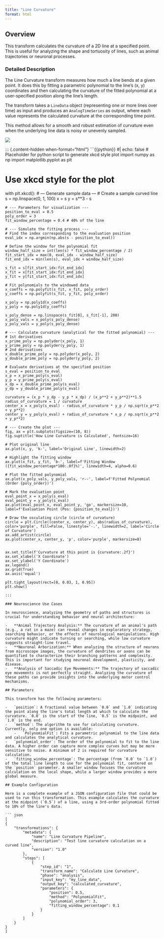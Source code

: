 ```yaml
---
title: "Line Curvature"
format: html
---
```


## Overview

This transform calculates the curvature of a 2D line at a specified point. This is useful for analyzing the shape and tortuosity of lines, such as animal trajectories or neuronal processes.

### Detailed Description

The Line Curvature transform measures how much a line bends at a given point. It does this by fitting a parametric polynomial to the line's (x, y) coordinates and then calculating the curvature of the fitted polynomial at a user-specified position along the line's length.

The transform takes a `LineData` object (representing one or more lines over time) as input and produces an `AnalogTimeSeries` as output, where each value represents the calculated curvature at the corresponding time point.

This method allows for a smooth and robust estimation of curvature even when the underlying line data is noisy or unevenly sampled.

![](images/clipboard-2433331239.png)

::: {.content-hidden when-format="html"}
```{{python}}
#| echo: false
# Placeholder for python script to generate xkcd style plot
import numpy as np
import matplotlib.pyplot as plt

# Use xkcd style for the plot
with plt.xkcd():
    # --- Generate sample data ---
    # Create a sample curved line
    s = np.linspace(0, 1, 100)
    x = s
    y = s**3 - s

    # --- Parameters for visualization ---
    position_to_eval = 0.5
    poly_order = 3
    fit_window_percentage = 0.4 # 40% of the line

    # --- Simulate the fitting process ---
    # Find the index corresponding to the evaluation position
    eval_idx = np.argmin(np.abs(s - position_to_eval))

    # Define the window for the polynomial fit
    window_half_size = int(len(s) * fit_window_percentage / 2)
    fit_start_idx = max(0, eval_idx - window_half_size)
    fit_end_idx = min(len(s), eval_idx + window_half_size)

    s_fit = s[fit_start_idx:fit_end_idx]
    x_fit = x[fit_start_idx:fit_end_idx]
    y_fit = y[fit_start_idx:fit_end_idx]

    # Fit polynomials to the windowed data
    x_coeffs = np.polyfit(s_fit, x_fit, poly_order)
    y_coeffs = np.polyfit(s_fit, y_fit, poly_order)

    x_poly = np.poly1d(x_coeffs)
    y_poly = np.poly1d(y_coeffs)

    s_poly_dense = np.linspace(s_fit[0], s_fit[-1], 200)
    x_poly_vals = x_poly(s_poly_dense)
    y_poly_vals = y_poly(s_poly_dense)

    # --- Calculate curvature (analytical for the fitted polynomial) ---
    # 1st derivatives
    x_prime_poly = np.polyder(x_poly, 1)
    y_prime_poly = np.polyder(y_poly, 1)
    # 2nd derivatives
    x_double_prime_poly = np.polyder(x_poly, 2)
    y_double_prime_poly = np.polyder(y_poly, 2)

    # Evaluate derivatives at the specified position
    s_eval = position_to_eval
    x_p = x_prime_poly(s_eval)
    y_p = y_prime_poly(s_eval)
    x_dp = x_double_prime_poly(s_eval)
    y_dp = y_double_prime_poly(s_eval)

    curvature = (x_p * y_dp - y_p * x_dp) / (x_p**2 + y_p**2)**1.5
    radius_of_curvature = 1 / curvature
    center_x = x_poly(s_eval) - radius_of_curvature * y_p / np.sqrt(x_p**2 + y_p**2)
    center_y = y_poly(s_eval) + radius_of_curvature * x_p / np.sqrt(x_p**2 + y_p**2)

    # --- Create the plot ---
    fig, ax = plt.subplots(figsize=(10, 8))
    fig.suptitle('How Line Curvature is Calculated', fontsize=16)

    # Plot original line
    ax.plot(x, y, 'k-', label='Original Line', linewidth=2)

    # Highlight the fitting window
    ax.plot(x_fit, y_fit, 'b-', label=f'Fitting Window ({fit_window_percentage*100:.0f}%)', linewidth=4, alpha=0.6)

    # Plot the fitted polynomial
    ax.plot(x_poly_vals, y_poly_vals, 'r--', label=f'Fitted Polynomial (Order {poly_order})')

    # Mark the evaluation point
    eval_point_x = x_poly(s_eval)
    eval_point_y = y_poly(s_eval)
    ax.plot(eval_point_x, eval_point_y, 'go', markersize=10, label=f'Evaluation Point (Pos: {position_to_eval})')

    # Draw the osculating circle (circle of curvature)
    circle = plt.Circle((center_x, center_y), abs(radius_of_curvature), color='purple', fill=False, linestyle='-.', linewidth=2, label='Circle of Curvature')
    ax.add_artist(circle)
    ax.plot(center_x, center_y, 'p', color='purple', markersize=8)


    ax.set_title(f'Curvature at this point is {curvature:.2f}')
    ax.set_xlabel('X Coordinate')
    ax.set_ylabel('Y Coordinate')
    ax.legend()
    ax.grid(True)
    ax.axis('equal')

    plt.tight_layout(rect=[0, 0.03, 1, 0.95])
    plt.show()

```
:::

### Neuroscience Use Cases

In neuroscience, analyzing the geometry of paths and structures is crucial for understanding behavior and neural architecture:

-   **Animal Trajectory Analysis:** The curvature of an animal's path (e.g., a rat in a maze) can reveal changes in exploratory strategy, searching behavior, or the effects of neurological manipulations. High curvature might indicate turning or searching, while low curvature suggests straight-line travel.
-   **Neuronal Arborization:** When analyzing the structure of neurons from microscope images, the curvature of dendrites or axons can be quantified to characterize their branching patterns and complexity. This is important for studying neuronal development, plasticity, and disease.
-   **Analysis of Saccadic Eye Movements:** The trajectory of saccadic eye movements is not perfectly straight. Analyzing the curvature of these paths can provide insights into the underlying motor control mechanisms.

## Parameters

This transform has the following parameters:

-   `position`: A fractional value between `0.0` and `1.0` indicating the point along the line's total length at which to calculate the curvature. `0.0` is the start of the line, `0.5` is the midpoint, and `1.0` is the end.
-   `method`: The algorithm to use for calculating curvature. Currently, only one option is available:
    -   `PolynomialFit`: Fits a parametric polynomial to the line data and calculates the analytical curvature.
-   `polynomial_order`: The order of the polynomial to fit to the line data. A higher order can capture more complex curves but may be more sensitive to noise. A minimum of 2 is required for curvature calculation.
-   `fitting_window_percentage`: The percentage (from `0.0` to `1.0`) of the total line length to use for the polynomial fit, centered on the `position` parameter. A smaller window focuses the curvature calculation on the local shape, while a larger window provides a more global measure.

## Example Configuration

Here is a complete example of a JSON configuration file that could be used to run this transformation. This example calculates the curvature at the midpoint (`0.5`) of a line, using a 3rd-order polynomial fitted to 10% of the line's data.

``` json
[
{
    "transformations": {
        "metadata": {
            "name": "Line Curvature Pipeline",
            "description": "Test line curvature calculation on a curved line",
            "version": "1.0"
        },
        "steps": [
            {
                "step_id": "1",
                "transform_name": "Calculate Line Curvature",
                "phase": "analysis",
                "input_key": "my_line_data",
                "output_key": "calculated_curvature",
                "parameters": {
                    "position": 0.5,
                    "method": "PolynomialFit",
                    "polynomial_order": 3,
                    "fitting_window_percentage": 0.1
                }
            }
        ]
    }
}
]
```
